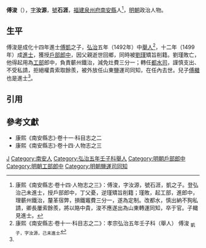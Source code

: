 '''傅浚'''（{{bd|15世紀||16世紀}}），[[表字|字]]'''汝源'''，[[號|號]]'''石涯'''，[[福建等處承宣布政使司|福建]][[泉州府|泉州府]][[南安县_(隋朝)|南安縣]]人<ref name=djs>康熙《南安縣志·卷十四·人物志之三》：傅浚，字汝源，號石涯，凱之子。登弘治己未進士，授戶部郎中，丁父憂，逆瑾矯旨削籍；瑾敗，起工部，進郎中，理蘄州鐵治，釐革宿弊，損鐵竈費三分一，遂為定制。改都水，慎出納不狥私請，卿長屢索餘羨，將以賂中貴，浚不應遂出為山東轉運同知，卒于官。子檝見進士。</ref>，[[明朝|明朝]]政治人物。

==生平==
傅浚是成化十四年進士[[傅凱|傅凱]]之子，[[弘治|弘治]]五年（1492年）中[[舉人|舉人]]<ref>康熙《南安縣志·卷十一·科目志之二》：孝宗弘治五年壬子科（舉人） 傅浚 <sub>凱子，字汝源，己未進士</sub></ref>，十二年（1499年）成[[進士|進士]]，獲授[[戶部|戶部]][[郎中_(官職)|郎中]]，因父親逝世回鄉，同時被[[劉瑾|劉瑾]]矯旨削籍。劉瑾敗亡，他得起用為[[工部|工部]]郎中，負責蘄州鐵治，減免灶費三分一；轉任[[都水清吏司|都水司]]，謹慎支出、不受私請，拒絕權貴索取餘羨，被外放任山東鹽運司同知，在任內去世。兒子[[傅檝|傅檝]]也是進士<ref name=djs/>。

==引用==
{{reflist}}

==參考文獻==
*康熙《南安縣志》·卷十一·科目志之二
*康熙《南安縣志》·卷十四·人物志之三

{{弘治十二年己未科殿試金榜}}

[[Category:银青傅氏|J]]
[[Category:南安人|Category:南安人]]
[[Category:弘治五年壬子科舉人|Category:弘治五年壬子科舉人]]
[[Category:明朝戶部郎中|Category:明朝戶部郎中]]
[[Category:明朝工部郎中|Category:明朝工部郎中]]
[[Category:明朝鹽運司同知|Category:明朝鹽運司同知]]